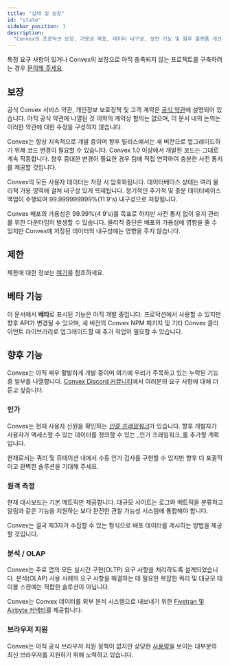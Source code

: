 ```yaml
---
title: "상태 및 보장"
id: "state"
sidebar_position: 1
description:
  "Convex의 프로덕션 보장, 가용성 목표, 데이터 내구성, 보안 기능 및 향후 플랫폼 개선 사항에 대해 알아보세요."
---
```


특정 요구 사항이 있거나 Convex의 보장으로 아직 충족되지 않는 프로젝트를 구축하려는 경우 [문의해 주세요](mailto:support@convex.dev).

## 보장

공식 Convex 서비스 약관, 개인정보 보호정책 및 고객 계약은 [공식 약관](https://www.convex.dev/legal/tos)에 설명되어 있습니다. 아직 공식 약관에 나열된 것 이외의 계약상 합의는 없으며, 이 문서 내의 논의는 이러한 약관에 대한 수정을 구성하지 않습니다.

Convex는 항상 지속적으로 개발 중이며 향후 릴리스에서는 새 버전으로 업그레이드하기 위해 코드 변경이 필요할 수 있습니다. Convex 1.0 이상에서 개발된 코드는 그대로 계속 작동합니다. 향후 중대한 변경이 필요한 경우 팀에 직접 연락하여 충분한 사전 통지를 제공할 것입니다.

Convex의 모든 사용자 데이터는 저장 시 암호화됩니다. 데이터베이스 상태는 여러 물리적 가용 영역에 걸쳐 내구성 있게 복제됩니다. 정기적인 주기적 및 증분 데이터베이스 백업이 수행되며 99.999999999%(11 9's) 내구성으로 저장됩니다.

Convex 배포의 가용성은 99.99%(4 9's)를 목표로 하지만 사전 통지 없이 유지 관리를 위한 다운타임이 발생할 수 있습니다. 물리적 중단은 배포의 가용성에 영향을 줄 수 있지만 Convex에 저장된 데이터의 내구성에는 영향을 주지 않습니다.

## 제한

제한에 대한 정보는 [여기](/production/state/limits.mdx)를 참조하세요.

## 베타 기능

이 문서에서 **베타**로 표시된 기능은 아직 개발 중입니다. 프로덕션에서 사용할 수 있지만 향후 API가 변경될 수 있으며, 새 버전의 Convex NPM 패키지 및 기타 Convex 클라이언트 라이브러리로 업그레이드할 때 추가 작업이 필요할 수 있습니다.

## 향후 기능

Convex는 아직 매우 활발하게 개발 중이며 여기에 우리가 주목하고 있는 누락된 기능 중 일부를 나열합니다. [Convex Discord 커뮤니티](https://convex.dev/community)에서 여러분의 요구 사항에 대해 더 듣고 싶습니다.

### 인가

Convex는 현재 사용자 신원을 확인하는 [_인증 프레임워크_](/auth.mdx)가 있습니다. 향후 개발자가 사용자가 액세스할 수 있는 데이터를 정의할 수 있는 _인가 프레임워크_를 추가할 계획입니다.

현재로서는 쿼리 및 뮤테이션 내에서 수동 인가 검사를 구현할 수 있지만 향후 더 포괄적이고 완벽한 솔루션을 기대해 주세요.

### 원격 측정

현재 대시보드는 기본 메트릭만 제공합니다. 대규모 사이트는 로그와 메트릭을 분류하고 알림과 같은 기능을 지원하는 보다 완전한 관찰 가능성 시스템에 통합해야 합니다.

Convex는 결국 제3자가 수집할 수 있는 형식으로 배포 데이터를 게시하는 방법을 제공할 것입니다.

### 분석 / OLAP

Convex는 주로 앱의 모든 실시간 구현(OLTP) 요구 사항을 처리하도록 설계되었습니다. 분석(OLAP) 사용 사례의 요구 사항을 해결하는 데 필요한 복잡한 쿼리 및 대규모 테이블 스캔에는 적합한 솔루션이 아닙니다.

Convex는 Convex 데이터를 외부 분석 시스템으로 내보내기 위한 [Fivetran 및 Airbyte 커넥터](/production/integrations/streaming-import-export.md)를 제공합니다.

### 브라우저 지원

Convex는 아직 공식 브라우저 지원 정책이 없지만 상당한 [사용량](https://caniuse.com/usage-table)을 보이는 대부분의 최신 브라우저를 지원하기 위해 노력하고 있습니다.
